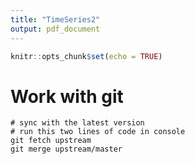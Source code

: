 ```yaml
---
title: "TimeSeries2"
output: pdf_document
---
```


```r
knitr::opts_chunk$set(echo = TRUE)
```

# Work with git

```console
# sync with the latest version
# run this two lines of code in console
git fetch upstream
git merge upstream/master
```


